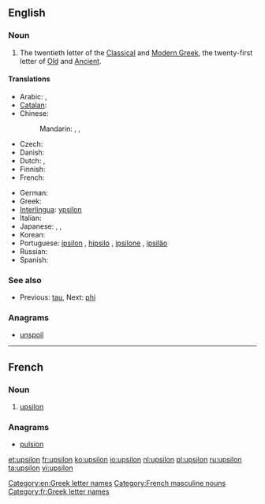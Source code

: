 ==English==
{{letter disp2| tau| [[image:Greek_uc_upsilon.png|36px]] [[image:Greek_lc_upsilon.png|27px]] | phi| ύψιλον | Υ | υ }}

===Noun===
{{en-noun|pl2=upsila}}

# The twentieth letter of the [[Classical Greek|Classical]] and [[Modern Greek]], the twenty-first letter of [[Old Greek|Old]] and [[Ancient Greek|Ancient]].

====Translations====
{{trans-top|letter of the Greek alphabet}}
* Arabic: {{t|ar|إبسلون|m|tr='ibsiluun|sc=Arab}}, {{t|ar|أبسيلون|m|tr='ubsiluun|sc=Arab}}
* [[Catalan]]: {{t-|ca|ípsilon|f}}
* Chinese:
*: Mandarin: {{t|zh|宇普西龍|sc=Hani}}, {{t|zh|宇普西龙|tr=yǔpǔxīlóng|sc=Hani}}, {{t|zh|埃普西隆|tr=āipǔxīlóng|sc=Hani}}
* Czech: {{t-|cs|ypsilon|n}}
* Danish: {{t|da|ypsilon|n}}
* Dutch: {{t+|nl|upsilon|m|f}},  {{t+|nl|ypsilon|m|f}}
* Finnish: {{t+|fi|ypsilon}}
* French: {{t+|fr|upsilon|m}}
{{trans-mid}}
* German: {{t|de|Ypsilon|n}}
* Greek: {{t+|el|ύψιλον|n|tr=ýpsilon}}
* [[Interlingua]]: [[ypsilon]]
* Italian: {{t-|it|ipsilon}}
* Japanese: {{t|ja|ユプシロン|tr=yupushiron|sc=Jpan}}, {{t|ja|イプシロン|tr=ipushiron|sc=Jpan}}, {{t|ja|ウプシロン|tr=upushiron|sc=Jpan}}
* Korean: {{t|ko|입실론|tr=ipsillon|sc=Kore}}
* Portuguese: [[ípsilon]] {{m}}, [[hipsilo]] {{m}}, [[ipsilone]] {{m}}, [[ipsilão]] {{m}}
* Russian: {{t+|ru|ипсилон|m|tr=ípsilon}}
* Spanish: {{t|es|ípsilon}}
{{trans-bottom}}

===See also===
* {{sense|Greek letter}}  Previous: [[tau]], Next: [[phi]]

===Anagrams===
* [[unspoil#English|unspoil]]

[[Category:en:Greek letter names]]

----

==French==

===Noun===
{{fr-noun-inv|m}}

# [[#English|upsilon]] {{gloss|Greek letter}}

===Anagrams===
* [[pulsion#French|pulsion]]

[[Category:French masculine nouns]]
[[Category:fr:Greek letter names]]

[[et:upsilon]]
[[fr:upsilon]]
[[ko:upsilon]]
[[io:upsilon]]
[[nl:upsilon]]
[[pl:upsilon]]
[[ru:upsilon]]
[[ta:upsilon]]
[[vi:upsilon]]
